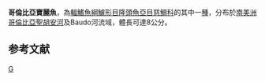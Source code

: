 {{Speciesbox 
| taxon = Aequidens biseriatus
| status = NE
| status_system = IUCN3.1
| binomial_authority = {{le|查爾斯·塔特·里根|Charles Tate Regan|Regan}}, 1913
| synonyms = *''Cichlosoma biseriatum''<br /><small>Regan, 1913</small>
}}
'''哥倫比亞寶麗魚'''，為[[輻鰭魚綱|輻鰭魚綱]][[鱸形目|鱸形目]][[隆頭魚亞目|隆頭魚亞目]][[慈鯛科|慈鯛科]]的其中一[[種|種]]，分布於[[南美洲|南美洲]][[哥倫比亞|哥倫比亞]][[聖胡安河|聖胡安河]]及Baudo河流域，體長可達8公分。

==参考文献==
{{reflist}}
{{Taxonbar}}

[[Category:寶麗魚屬|G]]